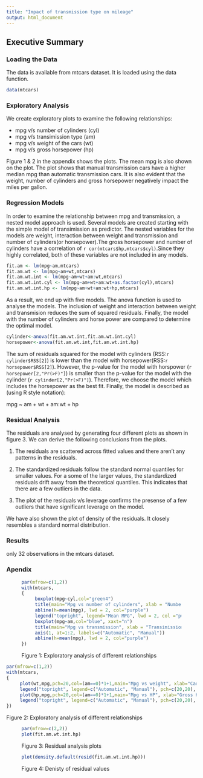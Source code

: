```yaml
---
title: "Impact of transmission type on mileage"
output: html_document
---
```

## Executive Summary

### Loading the Data
The data is available from mtcars dataset. It is loaded using the data function. 
```r
data(mtcars)
```

### Exploratory Analysis

We create exploratory plots to examine the following relationships:

* mpg v/s number of cylinders (cyl)
* mpg v/s transimission type (am)
* mpg v/s weight of the cars (wt)
* mpg v/s gross horsepower (hp)

Figure 1 & 2 in the appendix shows the plots. The mean mpg is also shown on the plot. The plot shows that manual transmission cars have a higher median mpg than automatic transmission cars. It is also evident that the weight, number of cylinders and gross horsepower negatively impact the miles per gallon. 

### Regression Models
In order to examine the relationship between mpg and transmission, a nested model approach is used. Several models are created starting with the simple model of transimission as predictor. The nested variables for the models are weight, interaction between weight and transmission and  number of cylinders(or horsepower).The gross horsepower and number of cylinders have a correlation of `r cor(mtcars$hp,mtcars$cyl)`.Since they highly correlated, both of these variables are not included in any models. 

```r
fit.am <- lm(mpg~am,mtcars)
fit.am.wt <- lm(mpg~am+wt,mtcars)
fit.am.wt.int <- lm(mpg~am+wt+am:wt,mtcars)
fit.am.wt.int.cyl <- lm(mpg~am+wt+am:wt+as.factor(cyl),mtcars)
fit.am.wt.int.hp <- lm(mpg~am+wt+am:wt+hp,mtcars)
```

As a result, we end up with five models. The anova function is used to analyse the models. The inclusion of weight and interaction between weight and transmision reduces the sum of squared residuals. Finally, the model with the number of cylinders and horse power are compared to determine the optimal model.

```r
cylinder<-anova(fit.am.wt.int,fit.am.wt.int.cyl)
horsepower<-anova(fit.am.wt.int,fit.am.wt.int.hp)
```

The sum of residuals squared for the model with cylinders (RSS:`r cylinder$RSS[2]`) is lower than the model with horsepower(RSS:`r horsepower$RSS[2]`). However, the p-value for the model with horspower (`r horsepower[2,"Pr(>F)"]`) is smaller than the p-value for the model with the cylinder (`r cylinder[2,"Pr(>F)"]`). Therefore, we choose the model which includes the horsepower as the best fit. Finally, the model is described as (using R style notation):

mpg ~ am + wt + am:wt + hp

### Residual Analysis

The residuals are analysed by generating four different plots as shown in figure 3. We can derive the following conclusions from the plots. 

1. The residuals are scattered across fitted values and there aren't any patterns in the residuals. 

2. The standardized residuals follow the standard normal quantiles for smaller values. For a some of the larger values,  the standardized residuals drift away from the theoretical quantiles. This indicates that there are a few outliers in the data.

3. The plot of the residuals v/s leverage confirms the presense of a few outliers that have significant leverage on the model. 

We have also shown the plot of density of the residuals. It closely resembles a standard normal distribution. 

### Results
only 32 observations in the mtcars dataset. 

### Apendix
<figure>
```r
par(mfrow=c(1,2))
with(mtcars, 
{
     boxplot(mpg~cyl,col="green4")
     title(main="Mpg vs number of cylinders", xlab = "Number of cylinders", ylab="miles per gallon")
     abline(h=mean(mpg), lwd = 2, col="purple")
     legend("topright", legend="Mean MPG", lwd = 2, col ="purple")         
     boxplot(mpg~am,col="blue", xaxt="n")
     title(main="Mpg vs transmission", xlab = "Transimission", ylab="miles per gallon")        
     axis(1, at=1:2, labels=c("Automatic", "Manual"))
     abline(h=mean(mpg), lwd = 2, col="purple")
})
```
<figcaption> Figure 1: Exploratory analysis of different relationships </figcaption>
</figure>
```r
par(mfrow=c(1,2))
with(mtcars,
{    
     plot(wt,mpg,pch=20,col=(am==0)*1+1,main="Mpg vs weight", xlab="Car weight", ylab="miles per gallon")
     legend("topright", legend=c("Automatic", "Manual"), pch=c(20,20), col =c(2,1))
     plot(hp,mpg,pch=20,col=(am==0)*1+1,main="Mpg vs HP", xlab="Gross Horsepower", ylab="miles per gallon")
     legend("topright", legend=c("Automatic", "Manual"), pch=c(20,20), col =c(2,1))
})
```
<figcaption> Figure 2: Exploratory analysis of different relationships </figcaption>
</figure>

<figure>
```r
par(mfrow=c(2,2))
plot(fit.am.wt.int.hp)
```
<figcaption> Figure 3: Residual analysis plots </figcaption>
</figure>
<figure>
```r
plot(density.default(resid(fit.am.wt.int.hp)))
```
<figcaption> Figure 4: Denisty of residual values </figcaption>
</figure>